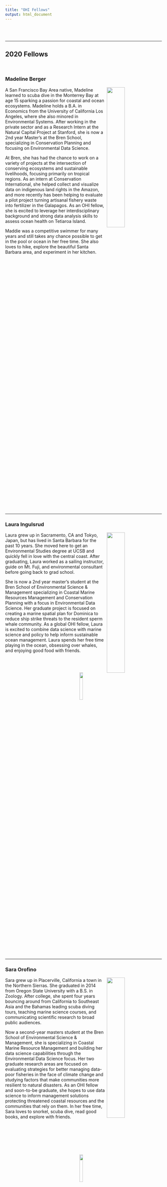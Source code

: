 ```yaml
---
title: "OHI Fellows"
output: html_document
---  
```


<br>
<br>

***
## **2020 Fellows**

<br>

### Madeline Berger
<div style="width: 100%;">
<img src="images/maddie.jpg" style="float: right; width: 34%; margin: 0px 6px;" />
<p>
A San Francisco Bay Area native, Madeline learned to scuba dive in the Monterrey Bay at age 15 sparking a passion for coastal and ocean ecosystems. Madeline holds a B.A. in Economics from the University of California Los Angeles, where she also minored in Environmental Systems. After working in the private sector and as a Research Intern at the Natural Capital Project at Stanford, she is now a 2nd year Master’s at the Bren School, specializing in Conservation Planning and focusing on Environmental Data Science.
</p>
<p>
At Bren, she has had the chance to work on a variety of projects at the intersection of conserving ecosystems and sustainable livelihoods, focusing primarily on tropical regions. As an intern at Conservation International, she helped collect and visualize data on indigenous land rights in the Amazon, and more recently has been helping to evaluate a pilot project turning artisanal fishery waste into fertilizer in the Galapagos. As an OHI fellow, she is excited to leverage her interdisciplinary background and strong data analysis skills to assess ocean health on Tetiaroa Island.
</p>
<p>
Maddie was a competitive swimmer for many years and still takes any chance possible to get in the pool or ocean in her free time. She also loves to hike, explore the beautiful Santa Barbara area, and experiment in her kitchen. 
</p>

</div>

<div style="clear:both;"></div>
<br>

***

### Laura Ingulsrud
<div style="width: 100%;">
<img src="images/laura.jpg" style="float: right; width: 34%; margin: 0px 6px;" />
<p>
Laura grew up in Sacramento, CA and Tokyo, Japan, but has lived in Santa Barbara for the past 10 years. She moved here to get an Environmental Studies degree at UCSB and quickly fell in love with the central coast. After graduating, Laura worked as a sailing instructor, guide on Mt. Fuji, and environmental consultant before going back to grad school.  
</p>
<p>
She is now a 2nd year master’s student at the Bren School of Environmental Science & Management specializing in Coastal Marine Resources Management and Conservation Planning with a focus in Environmental Data Science. Her graduate project is focused on creating a marine spatial plan for Dominica to reduce ship strike threats to the resident sperm whale community. As a global OHI fellow, Laura is excited to combine data science with marine science and policy to help inform sustainable ocean management. Laura spends her free time playing in the ocean, obsessing over whales, and enjoying good food with friends.
</p>

<br>
<br>

<a href = "http://github.com/lauraing" target = "_blank">
<img src = "https://docs.google.com/drawings/d/e/2PACX-1vQ_0SFvcSoWQZyjn33jtxQxfIUjzm5boGjOdWXHQ-WVxm1I3G9P6PT5Em04m3MBFvbDWy9TBifFhDlr/pub?w=598&h=151" style="float: right; width: 15%; margin: 0px 6px;" /></a>

</div>

<div style="clear:both;"></div>
<br>

***

### Sara Orofino
<div style="width: 100%;">
<img src="images/sara.jpeg" style="float: right; width: 34%; margin: 0px 6px;" />
<p>
Sara grew up in Placerville, California a town in the Northern Sierras. She graduated in 2014 from Oregon State University with a B.S. in Zoology. After college, she spent four years bouncing around from California to Southeast Asia and the Bahamas leading scuba diving tours, teaching marine science courses, and communicating scientific research to broad public audiences.   
</p>
<p>
Now a second-year masters student at the Bren School of Environmental Science & Management, she is specializing in Coastal Marine Resource Management and building her data science capabilities through the Environmental Data Science focus. Her two graduate research areas are focused on evaluating strategies for better managing data-poor fisheries in the face of climate change and studying factors that make communities more resilient to natural disasters. As an OHI fellow and soon-to-be graduate, she hopes to use data science to inform management solutions protecting threatened coastal resources and the communities that rely on them. In her free time, Sara loves to snorkel, scuba dive, read good books, and explore with friends.    
</p>

<br>
<br>
<br>
<br>
<br>

<a href = "http://github.com/saraorofino" target = "_blank">
<img src = "https://docs.google.com/drawings/d/e/2PACX-1vTXm-85N4B9kozmKMSmOtzN67P-15yT-VX7zc1LcJfqHkJoQV5nKU8-0yW_UquNf46dUbCF1hyCKIO4/pub?w=598&h=151" style="float: right; width: 15%; margin: 0px 6px;" /></a>

</div>

<div style="clear:both;"></div>
<br>

***

<br>

## **2019 Fellows**

<br>


### Gage Clawson
<div style="width: 100%;">
<img src="https://docs.google.com/drawings/d/e/2PACX-1vTdgGv_5w9WkZegV34xJKbq1fUyTHzJMQV6qQJ0DrFUnqE0TKDO7FR8nRVpfTkIoWwB-EPfwwBjdJ30/pub?w=928&h=619" style="float: right; width: 34%; margin: 0px 6px;" />
<p>
Gage grew up in Manteo, North Carolina, a town located on a small island in the Outer Banks. He graduated from the University of North Carolina at Chapel Hill in 2018 with a B.S. in Statistics and Analytics and a B.A. in Music. Throughout college Gage performed in many of UNC’s ensembles, including the Jazz, Trumpet, and Wind Ensembles. Although he has a passion for music, his passion for statistics and the environment is stronger. Seeing firsthand the effects of environmental degradation on his hometown inspired his interest in environmental science.
</p>
<p>
He is now a first-year student at the Bren School, pursuing a specialization in Coastal Marine Resources Management with a focus in Environmental Data Science. He hopes to pursue a career in which he can apply his analytical skills to solve environmental issues and preserve the livelihoods of those living in coastal communities.  In his free time, Gage is an avid trumpet player, hiker, and general outdoorsy person. 
</p>

<a href = "http://github.com/gclawson1" target = "_blank">
<img src = "images/git handle gage.jpg" style="float: right; width: 15%; margin: 0px 6px;" /></a>

</div>

<div style="clear:both;"></div>
<br>

***

### Molly Williams
<div style="width: 100%;">
<img src="images/molly.jpg" style="float: right; width: 34%; margin: 0px 6px;" />
<p>
Molly is originally from Seattle, WA and grew up in and around the Pacific Ocean. She received her undergraduate degree in Environmental Studies on the other coast at Mount Holyoke College. During this time, she spent a semester abroad studying in the Turks and Caicos Islands where she was captivated by the marine life as well as the challenge of managing human-environment relationships.
</p>
<p>
After spending a few years teaching math in Hawaii and then wrangling microbes at an algae biofuel startup in Florida, Molly is now a second-year master’s student at the UCSB Bren School of Environmental Science & Management. She came full circle back to the marine world, and is specializing in coastal and marine resources management and environmental data science. Her graduate work is focused on developing data management strategies for a local citizen science project run by the Channel Islands National Marine Sanctuary that monitors whale presence in the Santa Barbara Channel. As an OHI fellow and soon-to-be Bren graduate, she hopes to leverage her data science skills towards the preservation of both cultural and ecological systems. 
</p>

<a href = "http://github.com/molly-williams" target = "_blank">
<img src = "images/git handle molly.jpg" style="float: right; width: 15%; margin: 0px 6px;" /></a>

</div>

<div style="clear:both;"></div>
<br>

***

<br>

## **2018 Fellows**

<br>

### Camila Vargas

<div style="width: 100%;">
<img src="images/camila_pic.jpg" style="float: right; width: 34%; margin: 0px 6px;" />
<p>
Camila is originally from Santiago, Chile and holds a degree in Biology from Pontificia Universidad Católica de Chile (PUC), with a major in ecology and specialization in natural resources management. Her working experiences has mostly been related to academic research for the Marine Conservation Center – PUC, exploring social-ecological systems dynamics in small-scale fisheries in Chile.
</p>
<p>
Camila’s primary research focused on gender roles in small-scale fisheries along the coast of central Chile. She has also collaborated on a range of projects, from research to review biodiversity offset’s in the scientific literature, to an initiative with a PNUD project aimed to develop a credit system for marine biodiversity offsets for the central coast of Chile. She has also been involved in several field works assessing fishers’ perceptions on adaptive capacity and evaluating fishers’ collaborative behavior through game theory experiments.  

She recently graduated from her master degree at the Bren School of Environmental Science and Management, as a Latina America Fisheries Fellowship, with specialization is in Coastal Marine Resource Management. For her masters group thesis, Camila together with 4 colleagues worked on developing a user-friendly hub that integrates scientific knowledge, case studies and analitical tools for creating effective no-take marine reserves.

Her focus on marine resources is motivated by her passion for ocean and marine life as well as her desire to develop solutions, using the best available science, for threatened coastal resources which are the main livelihood for many coastal communities.
</p>

<img src = "https://docs.google.com/drawings/d/e/2PACX-1vRSilACRzJvoAHMxWq7tYtdY0nBr4Rk2kym0z8Nq4k369ooUnssatA7trYJmt-FfD2rW8hFNcfVntI1/pub?w=598&h=151" style="float: right; width: 15%; margin: 0px 6px;" />

</div>

<div style="clear:both;"></div>
<br>

***

### Iwen Su


<div style="width: 100%;">
<img src="images/iwen_pic.jpg" style="float: right; width: 34%; margin: 0px 6px;" />
<p>
Iwen grew up in San Diego and Taiwan, and received her B.A. in Biology, Marine Emphasis from Occidental College. After graduating, she set off to Madagascar for three months to conduct underwater surveys on coral reefs. She has also volunteered on various projects throughout San Diego, including coral identification at the Scripps Institution of Oceanography, event planning for WildCoast, and scientific diving with San Diego State graduate students. During this time, Iwen primarily worked along the coast collecting recreational fisheries data for the CA Department of Fish and Wildlife and on the water for a white seabass enhancement project at the Hubbs-Seaworld Research Institute. 
</p>

<p>
She is now pursuing a specialization in Coastal and Marine Resources Management at the Bren School. Over the last year and half, she’s worked on various projects at NCEAS including the Arctic Data Center, the SeaSketch-TNC groundfish spatial plan, and now the Ocean Health Index. Her career interests include marine spatial planning for fisheries and aquaculture and seafood sustainability. Outside of school, Iwen enjoys diving artificial reefs, and drawing pictures of sea-creatures to hang on her walls.
</p>

<img src = "https://docs.google.com/drawings/d/e/2PACX-1vSohclPTHr8A0Dzo2t8LUrOVsLKNDhRHkaekApz_GT1TtaPP1-1_YXwYOXeW9k7ProzSpECJAk8trhS/pub?w=578&h=150" style="float: right; width: 15%; margin: 0px 6px;" />

</div>

<div style="clear:both;"></div>
<br>


***

### Ellie Campbell

<div style="width: 100%;">
<img src="images/ellie_pic.JPG" style="float: right; width: 39%; margin: 0px 6px;" />
<p>
Ellie graduated from the Bren School of Environmental Science & Management, where she pursued a Masters of Environmental Science and Management with a specialization in Energy and Climate. Originally from Anchorage, Alaska, Ellie graduated from Colorado College in 2016 with a B.A. in Mathematics. For her masters project, she collaborated with four peers to synthesize an ecological monitoring framework for the Tejon Ranch Conservancy, incorporating drones and other remote sensing technologies. She previously worked with Conservation Science Partners on GLUED (Global Land Use/Cover Emergent Database), a platform to collect and share data on land use and land cover. She gained additional technical training in remote sensing methodology through an interdisciplinary research experience for undergraduates at the University of Northern Iowa. In her free time, she enjoys spending time outdoors skiing, running, and playing ultimate frisbee.
</p>
<br>
<img src = "https://docs.google.com/drawings/d/e/2PACX-1vTq4-mE3u-NngtJn46YFxN-BwMilVVatfcF-dfT6PrsX1wZqgxcgfyhYiZfCdXL8yUBwvFzU158N-Oh/pub?w=578&h=150" style="float: right; width: 15%; margin: 0px 6px;" />

</div>

<div style="clear:both;"></div>
<br>

***

<br>
<br>
